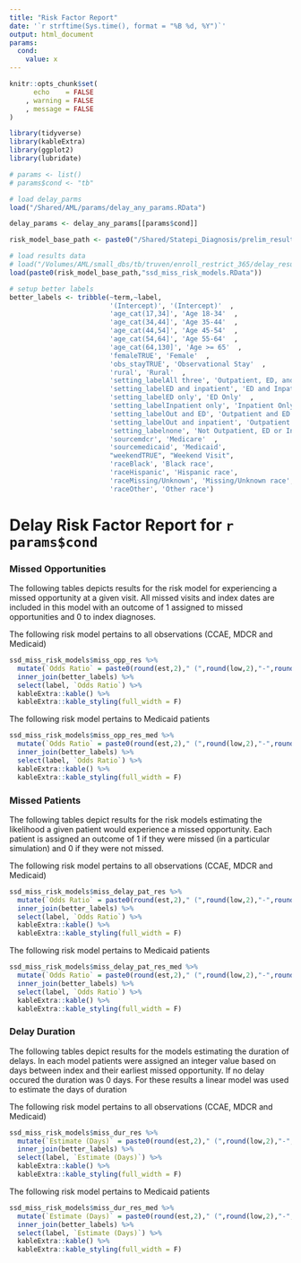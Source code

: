 ```yaml
---
title: "Risk Factor Report"
date: '`r strftime(Sys.time(), format = "%B %d, %Y")`'
output: html_document
params:
  cond:
    value: x
---
```


```r
knitr::opts_chunk$set(
      echo    = FALSE
    , warning = FALSE
    , message = FALSE
)

library(tidyverse)
library(kableExtra)
library(ggplot2)
library(lubridate)

# params <- list()
# params$cond <- "tb"

# load delay_parms
load("/Shared/AML/params/delay_any_params.RData")

delay_params <- delay_any_params[[params$cond]]

risk_model_base_path <- paste0("/Shared/Statepi_Diagnosis/prelim_results/",cond_name,"/delay_results/risk_models/")

# load results data
# load("/Volumes/AML/small_dbs/tb/truven/enroll_restrict_365/delay_results/risk_models/ssd_miss_risk_models.RData")
load(paste0(risk_model_base_path,"ssd_miss_risk_models.RData"))

# setup better labels
better_labels <- tribble(~term,~label,
                         '(Intercept)', '(Intercept)'  ,
                         'age_cat(17,34]', 'Age 18-34'  ,
                         'age_cat(34,44]', 'Age 35-44'  ,
                         'age_cat(44,54]', 'Age 45-54'  ,
                         'age_cat(54,64]', 'Age 55-64'  ,
                         'age_cat(64,130]', 'Age >= 65'  ,
                         'femaleTRUE', 'Female'  ,
                         'obs_stayTRUE', 'Observational Stay'  ,
                         'rural', 'Rural'  ,
                         'setting_labelAll three', 'Outpatient, ED, and Inpatient'  ,
                         'setting_labelED and inpatient', 'ED and Inpatient'  ,
                         'setting_labelED only', 'ED Only'  ,
                         'setting_labelInpatient only', 'Inpatient Only'  ,
                         'setting_labelOut and ED', 'Outpatient and ED'  ,
                         'setting_labelOut and inpatient', 'Outpatient and Inpatient'  ,
                         'setting_labelnone', 'Not Outpatient, ED or Inpatient'  ,
                         'sourcemdcr', 'Medicare'  ,
                         'sourcemedicaid', 'Medicaid',
                         "weekendTRUE", "Weekend Visit",
                         'raceBlack', 'Black race',
                         'raceHispanic', 'Hispanic race',
                         'raceMissing/Unknown', 'Missing/Unknown race',
                         'raceOther', 'Other race')

```


# Delay Risk Factor Report for `r params$cond`

### Missed Opportunities

The following tables depicts results for the risk model for experiencing a missed 
opportunity at a given visit. All missed visits and index dates are included in 
this model with an outcome of 1 assigned to missed opportunities and 0 to index 
diagnoses.

The following risk model pertains to all observations (CCAE, MDCR and Medicaid)

```r

ssd_miss_risk_models$miss_opp_res %>% 
  mutate(`Odds Ratio` = paste0(round(est,2)," (",round(low,2),"-",round(high,2),")")) %>% 
  inner_join(better_labels) %>% 
  select(label, `Odds Ratio`) %>% 
  kableExtra::kable() %>% 
  kableExtra::kable_styling(full_width = F)
```
The following risk model pertains to Medicaid patients

```r

ssd_miss_risk_models$miss_opp_res_med %>% 
  mutate(`Odds Ratio` = paste0(round(est,2)," (",round(low,2),"-",round(high,2),")")) %>% 
  inner_join(better_labels) %>% 
  select(label, `Odds Ratio`) %>% 
  kableExtra::kable() %>% 
  kableExtra::kable_styling(full_width = F)
```

### Missed Patients

The following tables depict results for the risk models estimating the likelihood
a given patient would experience a missed opportunity. Each patient is assigned 
an outcome of 1 if they were missed (in a particular simulation) and 0 if they 
were not missed.

The following risk model pertains to all observations (CCAE, MDCR and Medicaid)

```r

ssd_miss_risk_models$miss_delay_pat_res %>% 
  mutate(`Odds Ratio` = paste0(round(est,2)," (",round(low,2),"-",round(high,2),")")) %>% 
  inner_join(better_labels) %>% 
  select(label, `Odds Ratio`) %>% 
  kableExtra::kable() %>% 
  kableExtra::kable_styling(full_width = F)
```

The following risk model pertains to Medicaid patients

```r

ssd_miss_risk_models$miss_delay_pat_res_med %>% 
  mutate(`Odds Ratio` = paste0(round(est,2)," (",round(low,2),"-",round(high,2),")")) %>% 
  inner_join(better_labels) %>% 
  select(label, `Odds Ratio`) %>% 
  kableExtra::kable() %>% 
  kableExtra::kable_styling(full_width = F)
```


### Delay Duration

The following tables depict results for the  models estimating the duration 
of delays. In each model patients were assigned an integer value based on days 
between index and their earliest missed opportunity. If no delay occured the 
duration was 0 days. For these results a linear model was used to estimate the 
days of duration

The following risk model pertains to all observations (CCAE, MDCR and Medicaid)

```r

ssd_miss_risk_models$miss_dur_res %>% 
  mutate(`Estimate (Days)` = paste0(round(est,2)," (",round(low,2),"-",round(high,2),")")) %>% 
  inner_join(better_labels) %>% 
  select(label, `Estimate (Days)`) %>% 
  kableExtra::kable() %>% 
  kableExtra::kable_styling(full_width = F)
```

The following risk model pertains to Medicaid patients

```r

ssd_miss_risk_models$miss_dur_res_med %>% 
  mutate(`Estimate (Days)` = paste0(round(est,2)," (",round(low,2),"-",round(high,2),")")) %>% 
  inner_join(better_labels) %>% 
  select(label, `Estimate (Days)`) %>% 
  kableExtra::kable() %>% 
  kableExtra::kable_styling(full_width = F)
```
